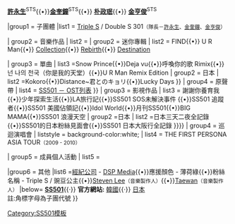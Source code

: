 {{Navbox
| name  = SS501
| title = [[SS501]]
| titlestyle = background-color:#90EE90;
| groupstyle = background-color:#98FB98;
| abovestyle = background-color:#98FB98;
| belowstyle = background-color:#90EE90;
| above = '''[[金賢重]]'''{{•}} '''[[許永生]]'''<sup>STS</sup>{{•}}'''[[金圭鐘|金奎鐘]]'''<sup>STS</sup>{{•}} '''[[朴政珉]]'''{{•}} '''[[金亨俊]]'''<sup>STS</sup>

|group1  = 子團體
|list1   = [[Triple S (組合)|Triple S]] / Double S 301<span style="font-size:smaller;">（隊長－[[許永生]]、[[金奎鐘]]、[[金亨俊]]）</span>

| group2 = 音樂作品
| list2 ={{Navbox subgroup
| groupstyle = background-color:#98FB98;
| liststyle  = background-color:white;
| group1 = 正規專輯
| list1  = {{Navbox subgroup
| groupstyle = background-color:#98FB98;
| group1 = 韓國
| list1  =Volume 1 - S.T 01 Now
| group2 = 日本
| list2  =SS501{{•}} All My Love
}}
| group2 = 迷你專輯
| list2  = FIND{{•}} U R Man{{•}} [[Collection (SS501迷你專輯)|Collection]]{{•}} [[Rebirth (SS501迷你專輯)|Rebirth]]{{•}} [[Destination (SS501迷你專輯)|Destination]]

| group3 = 單曲
| list3  ={{Navbox subgroup
| groupstyle = background-color:#98FB98;
| group1 = 韓國
| list1  =SS501{{•}}Snow Prince{{•}}Deja vu{{•}}呼喚你的歌 Rimix{{•}}넌 나의 천국（你是我的天堂）{{•}}U R Man Remix Edition
| group2 = 日本
| list2  =Kokoro{{•}}Distance~君とのキョリ{{•}}Lucky Days
}}
| group4 = 原聲帶
| list4  = [[SS501#電視原聲帶/合輯|SS501 － OST列表]]
}}
| group3 = 影視作品
| list3 = {{Navbox subgroup
| groupstyle = background-color:#98FB98;
| liststyle  = background-color:white;
| group1 = 電視劇
| list1 ={{Navbox subgroup
| groupstyle = background-color:#98FB98;
| group1 = 韓國
| list1 =聚光燈 - 第1集
| group2 = 日本
| list2 =[[情定大飯店]] - 第7集
}}
| group2 = 電影
| list2 = 海底大冒險<span style="font-size:smaller;">（韓語配音）<sup>

| group3 = 綜藝節目
| list3 ={{Navbox subgroup
| groupstyle = background-color:#98FB98;
| group1 =　韓國
| list1  =SS501 M!PICK{{•}}謝謝你叫醒我{{•}}謝謝你養育我{{•}}少年探索生活{{•}}LA旅行記{{•}}SS501 SOS未解決事件 {{•}}SS501 追蹤者{{•}}SS501 美國佔領記{{•}}Idol World{{•}}月刊SS501{{•}}BIG MAMA{{•}}SS501 浪漫天空
| group2 =日本
| list2  =日本三天二夜全記錄{{•}}SS501的日本粉絲見面會{{•}}SS501 日本大阪行全記錄
}}}}
| group4 = 巡迴演唱會
| liststyle  = background-color:white;
| list4 = THE FIRST PERSONA ASIA TOUR<span style="font-size:smaller;">（2009 - 2010）</span>

| group5 = 成員個人活動
| list5 ={{金賢重}}{{許永生}}{{金奎鐘}}{{朴政珉}}{{金亨俊}}

|group6  = 其他
|list6   =[[經紀公司]] - [[DSP Media]]{{•}}應援顏色 - 薄荷綠{{•}}粉絲名稱 - Triple S / 豌豆公主{{•}}[[:en:Steven Lee (music producer)|Steven Lee]]<span style="font-size:smaller;">（音樂製作人）</span>{{•}}[[:ko:태완|Taewan]]<span style="font-size:smaller;">（音樂製作人）</span>
|below= {{Icon|Category}} '''[[:Category:SS501|SS501]]'''{{·}} '''官方網站:''' [http://ss501.dspenter.com/ 韓國]{{·}} [http://www.ss501.jp/ 日本]<br/>註:角標字母為子團代號
}}<noinclude>
{{collapsible option}}
[[Category:SS501模板]]
</noinclude>